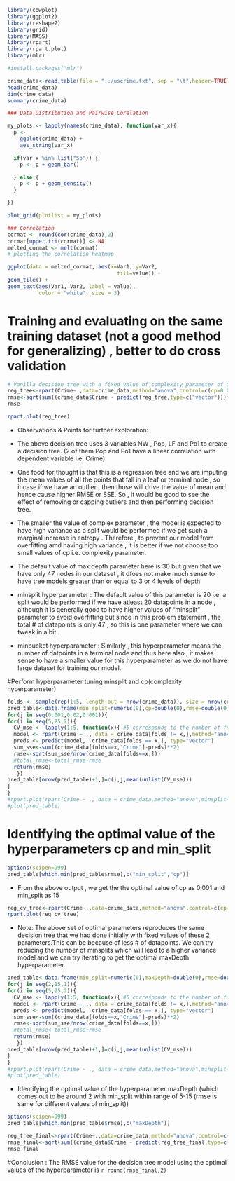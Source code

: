 
```r
library(cowplot)
library(ggplot2)
library(reshape2)
library(grid)
library(MASS)
library(rpart)
library(rpart.plot)
library(mlr)
```

```r
#install.packages("mlr")
```

```r
crime_data<-read.table(file = "../uscrime.txt", sep = "\t",header=TRUE)
head(crime_data)
dim(crime_data)
summary(crime_data)
```
```r
### Data Distribution and Pairwise Corelation

my_plots <- lapply(names(crime_data), function(var_x){
  p <- 
    ggplot(crime_data) +
    aes_string(var_x)

  if(var_x %in% list("So")) {
    p <- p + geom_bar()

  } else {
    p <- p + geom_density()
  } 

})

plot_grid(plotlist = my_plots)

### Correlation
cormat <- round(cor(crime_data),2)
cormat[upper.tri(cormat)] <- NA
melted_cormat <- melt(cormat)
# plotting the correlation heatmap

ggplot(data = melted_cormat, aes(x=Var1, y=Var2,
                                   fill=value)) +
geom_tile() +
geom_text(aes(Var1, Var2, label = value),
          color = "white", size = 3)
```

# Training and evaluating on the same training dataset (not a good method for generalizing) , better to do cross validation 
```r
# Vanilla decision tree with a fixed value of complexity parameter of 0.01 and minsplit of 20
reg_tree<-rpart(Crime~.,data=crime_data,method="anova",control=c(cp=0.01,minsplit=20))
rmse<-sqrt(sum((crime_data$Crime - predict(reg_tree,type=c("vector")))**2)/nrow(crime_data))
rmse
```

```r
rpart.plot(reg_tree)
```

* Observations & Points for further exploration: 

+ The above decision tree uses 3 variables NW , Pop, LF and Po1 to create a decision tree. (2 of them Pop and Po1 have a linear correlation with dependent variable i.e. Crime)

+ One food for thought is that this is a regression tree and we are imputing the mean values of all the points that fall in a leaf or terminal node , so incase if we have an outlier , then those will drive the value of mean and hence cause higher RMSE or SSE. So , it would be good to see the effect of removing or capping outliers and then performing decision tree.

+ The smaller the value of complex parameter , the model is expected to have high variance as a split would be performed if we get such a marginal increase in entropy . Therefore , to prevent our model from overfitting amd having high variance , it is better if we not choose too small values of cp i.e. complexity parameter.

+ The default value of max depth parameter here is 30 but given that we have only 47 nodes in our dataset , it dfoes not make much sense to have tree models greater than or equal to 3 or 4 levels of depth 

+ minsplit hyperparameter : The default value of this parameter is 20 i.e. a split would be performed if we have atleast 20 datapoints in a node , although it is generally good to have higher values of "minsplit" parameter to avoid overfitting but since in this problem statement , the total # of datapoints is only 47 , so this is one parameter where we can tweak in a bit .

+ minbucket hyperparameter : Similarly , this hyperparameter means  the number of datpoints in a terminal node and thus here also , it makes sense to have a smaller value for this hyperparameter as we do not have large dataset for training our model.

#Perform hyperparameter tuning minsplit and cp(complexity hyperparameter)
```r
folds <- sample(rep(1:5, length.out = nrow(crime_data)), size = nrow(crime_data), replace = F)
pred_table<-data.frame(min_split=numeric(0),cp=double(0),rmse=double(0))
for(j in seq(0.001,0.02,0.001)){
for(i in seq(5,25,2)){
  CV_mse <- lapply(1:5, function(x){ #5 corresponds to the number of folds defined earlier
  model <- rpart(Crime ~ ., data = crime_data[folds != x,],method="anova",control=c(minsplit=i,cp=j))
  preds <- predict(model,  crime_data[folds == x,], type="vector")
  sum_sse<-sum((crime_data[folds==x,"Crime"]-preds)**2)
  rmse<-sqrt(sum_sse/nrow(crime_data[folds==x,]))
  #total_rmse<-total_rmse+rmse
  return(rmse)
   })
pred_table[nrow(pred_table)+1,]=c(i,j,mean(unlist(CV_mse)))
}
}  
#rpart.plot(rpart(Crime ~ ., data = crime_data,method="anova",minsplit=10,cp=0.01))
#plot(pred_table)
```


# Identifying the optimal value of the hyperparameters cp and min_split
```r
options(scipen=999)
pred_table[which.min(pred_table$rmse),c("min_split","cp")]
```
* From the above output , we get the the optimal value of cp as 0.001 and min_split as 15
```r
reg_cv_tree<-rpart(Crime~.,data=crime_data,method="anova",control=c(cp=0.001,minsplit=15))
rpart.plot(reg_cv_tree)
```


* Note: The above set of optimal parameters reproduces the same decision tree that we had done initially with fixed values of these 2 parameters.This can be because of less # of datapoints. We can try reducing the number of minsplits which will lead to a higher variance model and we can try iterating to get the optimal maxDepth hyperparameter.

```r
pred_table<-data.frame(min_split=numeric(0),maxDepth=double(0),rmse=double(0))
for(j in seq(2,15,1)){
for(i in seq(5,25,2)){
  CV_mse <- lapply(1:5, function(x){ #5 corresponds to the number of folds defined earlier
  model <- rpart(Crime ~ ., data = crime_data[folds != x,],method="anova",control=c(minsplit=i,maxdepth=j))
  preds <- predict(model,  crime_data[folds == x,], type="vector")
  sum_sse<-sum((crime_data[folds==x,"Crime"]-preds)**2)
  rmse<-sqrt(sum_sse/nrow(crime_data[folds==x,]))
  #total_rmse<-total_rmse+rmse
  return(rmse)
   })
pred_table[nrow(pred_table)+1,]=c(i,j,mean(unlist(CV_mse)))
}
}  
#rpart.plot(rpart(Crime ~ ., data = crime_data,method="anova",minsplit=10,cp=0.01))
#plot(pred_table)
```

* Identifying the optimal value of the hyperparameter maxDepth (which comes out to be around 2 with min_split within range of 5-15 (rmse is same for different values of min_split))
```r
options(scipen=999)
pred_table[which.min(pred_table$rmse),c("maxDepth")]
```

```r
reg_tree_final<-rpart(Crime~.,data=crime_data,method="anova",control=c(cp=0.001,minsplit=15,maxdepth=2))
rmse_final<-sqrt(sum((crime_data$Crime - predict(reg_tree_final,type=c("vector")))**2)/nrow(crime_data))
rmse_final
```
#Conclusion : The RMSE value for the decision tree model using the optimal values of the hyperparameter is `r round(rmse_final,2)`


